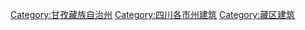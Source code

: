 [[Category:甘孜藏族自治州|Category:甘孜藏族自治州]]
[[Category:四川各市州建筑|Category:四川各市州建筑]]
[[Category:藏区建筑|Category:藏区建筑]]